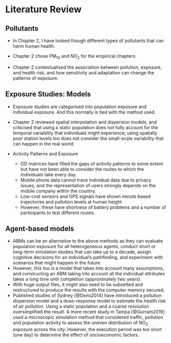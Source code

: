 # Literature Review {#lit_review}

## Pollutants
* In Chapter 2, I have looked though different types of pollutants that can harm human health.

* Chapter 2 chose PM~10~ and NO~2~ for the empirical chapters.
    
* Chapter 2 contextualised the association between pollution, exposure, and health risk, and how sensitivity and adaptation can change the patterns of exposure.

## Exposure Studies: Models

* Exposure studies are categorised into population exposure and individual exposure. And this normally is tied with the method used. 

* Chapter 2 reviewed spatial interpolation and dispersion models, and criticised that using a static population does not fully account for the temporal variability that individuals might experience; using spatially poor station levels too does not consider the small-scale variability that can happen in the real world.
    
* Activity Patterns and Exposure
    - OD matrices have filled the gaps of activity patterns to some extent but have not been able to consider the routes to which the individuals take every day. 
    - Mobile phone data cannot trace individual data due to privacy issues, and the representation of users strongly depends on the mobile company within the country. 
    - Low-cost sensors and GPS signals have shown minute based trajectories and pollution levels at human height
    - However, these have shortness of battery problems and a number of participants to test different routes.


## Agent-based models    
* ABMs can be an alternative to the above methods as they can evaluate population exposure for all heterogeneous agents, conduct short or long-term simulation studies that can take up to a decade, assign cognitive decisions for an individual’s pathfinding, and experiment with scenarios that might happen in the future. 
* However, this too is a model that takes into account many assumptions, and constructing an ABM taking into account all the individual attributes takes a long time until completion (approximately two years). 
* With huge output files, it might also need to be subsetted and restructured to produce the results with the computer memory secured.
* Published studies of Sydney [@Dons2014] have introduced a pollution dispersion model and a dose-response model to estimate the health risk of air pollution. Using a static population and a coarse resolution oversimplified the result. A more recent study in Tampa [@Gurram2019] used a microscopic simulation method that considered traffic, pollution and population activity to assess the uneven distribution of NO~2~ exposure across the city. However, the execution period was too short (one day) to determine the effect of socioeconomic factors. 




